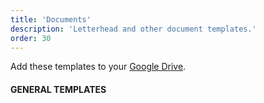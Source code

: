 ```yaml
---
title: 'Documents'
description: 'Letterhead and other document templates.'
order: 30
---
```



Add these templates to your [Google Drive](https://drive.google.com/open?id=0B1SRJOp79V4lcGRTTG9NNHpGRUk).

#### GENERAL TEMPLATES

<Grid templateColumns="repeat( auto-fit, minmax(200px, 1fr) )" autoRows="auto" gap="1rem">
	<CardAsset
		letter
		title="Default Cover"
		preview="/images/templates/thumbnails/doc-default.png"
		link="https://fonts.google.com/specimen/Source+Sans+Pro"
	/>
	<CardAsset
		letter
		title="Document Sans Cover"
		preview="/images/templates/thumbnails/doc-coverless.png"
		link="https://fonts.google.com/specimen/Source+Han+Sans"
	/>
	<CardAsset
		letter
		title="Letterhead"
		preview="/images/templates/thumbnails/doc-letterhead.png"
		link="https://fonts.google.com/specimen/Source+Han+Sans"
	/>
	<CardAsset
		letter
		title="Training"
		preview="/images/templates/thumbnails/doc-training.png"
		link="https://fonts.google.com/specimen/Source+Han+Sans"
	/>
</Grid>

<br />
<br />
